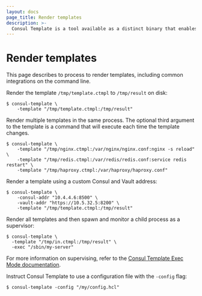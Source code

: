 ```yaml
---
layout: docs
page_title: Render templates
description: >-
  Consul Template is a tool available as a distinct binary that enables dynamic application configuration and secrets rotation for Consul deployments based on Go templates.
---
```


# Render templates

This page describes to process to render templates, including common integrations on the command line.

Render the template `/tmp/template.ctmpl` to `/tmp/result` on disk:

```shell-session
$ consul-template \
    -template "/tmp/template.ctmpl:/tmp/result"
```

Render multiple templates in the same process. The optional third argument to the template is a command that will execute each time the template changes.

```shell-session
$ consul-template \
    -template "/tmp/nginx.ctmpl:/var/nginx/nginx.conf:nginx -s reload" \
    -template "/tmp/redis.ctmpl:/var/redis/redis.conf:service redis restart" \
    -template "/tmp/haproxy.ctmpl:/var/haproxy/haproxy.conf"
```

Render a template using a custom Consul and Vault address:

```shell-session
$ consul-template \
    -consul-addr "10.4.4.6:8500" \
    -vault-addr "https://10.5.32.5:8200" \
    -template "/tmp/template.ctmpl:/tmp/result"
```

Render all templates and then spawn and monitor a child process as a supervisor:

```shell-session
$ consul-template \
  -template "/tmp/in.ctmpl:/tmp/result" \
  -exec "/sbin/my-server"
```

For more information on supervising, refer to the [Consul Template Exec Mode documentation](/consul/docs/automate/consul-template/mode#exec-mode).

Instruct Consul Template to use a configuration file with the `-config` flag:

```shell
$ consul-template -config "/my/config.hcl"
```

